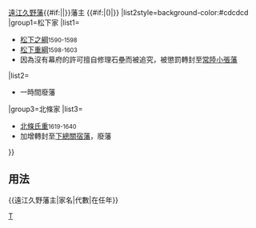 {{Navbox
|bodyclass=hlist

|name=遠江久野藩主
|title={{#if:{{{1|}}}|{{{1|}}}|}}[[遠江久野藩]]{{#if:{{{2|}}}|{{{2|}}}|}}藩主 {{#if:{{{3|}}}|({{{3|}}})|}}
|list2style=background-color:#cdcdcd
|group1=松下家
|list1=
*[[松下之綱]]<small>1590-1598</small>
*[[松下重綱]]<small>1598-1603</small>
*因為沒有幕府的許可擅自修理石壘而被追究，被懲罰轉封至[[常陸國|常陸]][[小張藩]]
|list2=
*一時間廢藩
|group3=北條家
|list3=
*[[北條氏重]]<small>1619-1640</small>
*加增轉封至[[下總國|下總]][[關宿藩]]，廢藩
}}<noinclude>

== 用法 ==
<nowiki>{{遠江久野藩主|家名|代數|在任年}}</nowiki>
[[Category:歷代藩主模板|T]]
</noinclude>